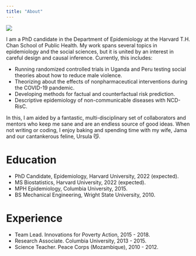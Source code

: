 ```yaml
---
title: "About"
---
```


![    ](images/DSC00669.JPG)

I am a PhD candidate in the Department of Epidemiology at the Harvard T.H. Chan
School of Public Health. My work spans several topics in epidemiology and the 
social sciences, but it is united by an interest in careful design and causal
inference. Currently, this includes:

- Running randomized controlled trials in Uganda and Peru testing social 
theories about how to reduce male violence.
- Theorizing about the effects of nonpharmaceutical interventions
during the COVID-19 pandemic. 
- Developing methods for factual and counterfactual risk prediction.
- Descriptive epidemiology of non-communicable diseases with NCD-RisC.

In this, I am aided by a fantastic, multi-disciplinary set of collaborators and
mentors who keep me sane and are an endless source of good ideas. When not
writing or coding, I enjoy baking and spending time with my wife, Jama and our
cantankerous feline, Ursula 😼.

# Education

- PhD Candidate, Epidemiology, Harvard University, 2022 (expected).
- MS Biostatistics, Harvard University, 2022 (expected).
- MPH Epidemiology, Columbia University, 2015.
- BS Mechanical Engineering, Wright State University, 2010.

# Experience

- Team Lead. Innovations for Poverty Action, 2015 - 2018.
- Research Associate. Columbia University, 2013 - 2015.
- Science Teacher. Peace Corps (Mozambique), 2010 - 2012.
